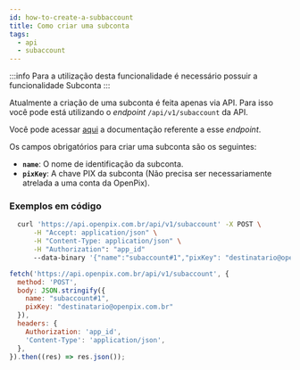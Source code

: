 ```yaml
---
id: how-to-create-a-subbaccount
title: Como criar uma subconta
tags:
  - api
  - subaccount
---
```



:::info
Para a utilização desta funcionalidade é necessário possuir a funcionalidade Subconta
:::

Atualmente a criação de uma subconta é feita apenas via API. Para isso você pode está utilizando o _endpoint_ `/api/v1/subaccount` da API.

Você pode acessar [aqui](https://developers.openpix.com.br/api#tag/sub-account-(request-access)/paths/~1api~1v1~1subaccount/post)
a documentação referente a esse _endpoint_.

Os campos obrigatórios para criar uma subconta são os seguintes:

- **`name`**: O nome de identificação da subconta.
- **`pixKey`**: A chave PIX da subconta (Não precisa ser necessariamente atrelada a uma conta da OpenPix).

### Exemplos em código

<Tabs>
  <TabItem value="shell-curl" label="Shell + cURL" default>

```sh
  curl 'https://api.openpix.com.br/api/v1/subaccount' -X POST \
      -H "Accept: application/json" \
      -H "Content-Type: application/json" \
      -H "Authorization": "app_id"
      --data-binary '{"name":"subaccount#1","pixKey": "destinatario@openpix.com.br"}'
```

  </TabItem>
  <TabItem value="javascript" label="JavaScript + Fetch" default>

```js
fetch('https://api.openpix.com.br/api/v1/subaccount', {
  method: 'POST',
  body: JSON.stringify({
    name: "subaccount#1",
    pixKey: "destinatario@openpix.com.br"
  }),
  headers: {
    Authorization: 'app_id',
    'Content-Type': 'application/json',
  },
}).then((res) => res.json());
```

  </TabItem>
</Tabs>
